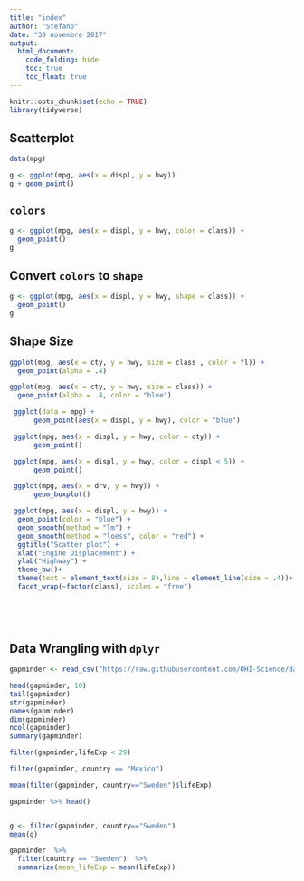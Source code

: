 ```yaml
---
title: "index"
author: "Stefano"
date: "30 novembre 2017"
output:
  html_document:
    code_folding: hide
    toc: true
    toc_float: true
---
```




```r
knitr::opts_chunk$set(echo = TRUE)
library(tidyverse)
```




## Scatterplot

```r
data(mpg)

g <- ggplot(mpg, aes(x = displ, y = hwy))
g + geom_point()

```

## `colors`

```r
g <- ggplot(mpg, aes(x = displ, y = hwy, color = class)) + 
  geom_point()
g

```
  
## Convert `colors` to `shape`
  
```r
g <- ggplot(mpg, aes(x = displ, y = hwy, shape = class)) + 
  geom_point()
g

```

## Shape Size

```r
ggplot(mpg, aes(x = cty, y = hwy, size = class , color = fl)) + 
  geom_point(alpha = .4)

```




```r
ggplot(mpg, aes(x = cty, y = hwy, size = class)) + 
  geom_point(alpha = .4, color = "blue")

```



```r
 ggplot(data = mpg) + 
      geom_point(aes(x = displ, y = hwy), color = "blue")

```

```r
 ggplot(mpg, aes(x = displ, y = hwy, color = cty)) + 
      geom_point()

```

```r
 ggplot(mpg, aes(x = displ, y = hwy, color = displ < 5)) + 
      geom_point()
```


```r
 ggplot(mpg, aes(x = drv, y = hwy)) + 
      geom_boxplot()
```


```r
 ggplot(mpg, aes(x = displ, y = hwy)) + 
  geom_point(color = "blue") +
  geom_smooth(method = "lm") +
  geom_smooth(method = "loess", color = "red") +
  ggtitle("Scatter plot") +
  xlab("Engine Displacement") +
  ylab("Highway") +
  theme_bw()+
  theme(text = element_text(size = 8),line = element_line(size = .4))+
  facet_wrap(~factor(class), scales = "free")
  
  
  
  
```


## Data Wrangling with `dplyr`

```r
gapminder <- read_csv("https://raw.githubusercontent.com/OHI-Science/data-science-training/master/data/gapminder.csv")

head(gapminder, 10)
tail(gapminder)
str(gapminder)
names(gapminder)
dim(gapminder)
ncol(gapminder)
summary(gapminder)

```


```r
filter(gapminder,lifeExp < 29)

filter(gapminder, country == "Mexico")

mean(filter(gapminder, country=="Sweden")$lifeExp)

gapminder %>% head()


g <- filter(gapminder, country=="Sweden")
mean(g)

gapminder  %>%  
  filter(country == "Sweden")  %>% 
  summarize(mean_lifeExp = mean(lifeExp))
```







